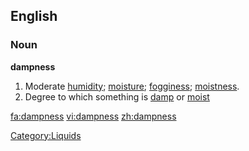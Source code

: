==English==

===Noun===
'''dampness'''

# Moderate [[humidity]]; [[moisture]]; [[fogginess]]; [[moistness]].
# Degree to which something is [[damp]] or [[moist]]

[[Category:Liquids]]

[[fa:dampness]]
[[vi:dampness]]
[[zh:dampness]]